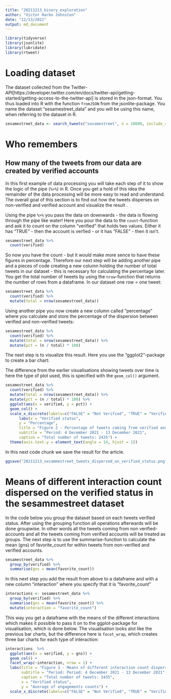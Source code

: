 ```yaml
---
title: "20211213_binary_exploration"
author: "Victor Harbo Johnston"
date: "12/13/2021"
output: md_document
---
```


```r
library(tidyverse)
library(jsonlite)
library(lubridate)
library(rtweet)
```

# Loading dataset
The dataset collected from the Twitter-API[https://developer.twitter.com/en/docs/twitter-api/getting-started/getting-access-to-the-twitter-api] is stored in the json-format. You thus loaded into R with the function `fromJSON` from the jsonlite-package. You name the dataset "sesamestreet_data" and you will be using this name, when referring to the dataset in R.

```r
sesamestreet_data <- search_tweets("sesamestreet", n = 18000, include_rts = TRUE)
```

# Who remembers

## How many of the tweets from our data are created by verified accounts

In this first example of data processing you will take each step of it to show the logic of the pipe (`%>%`) in R. Once you get a hold of this idea the remainder of the data processing will be more easy to read and understand. The overall goal of this section is to find out how the tweets disperses on non-verified and verified account and visualize the result . 

Using the pipe `%>%` you pass the data on downwards - the data is flowing through the pipe like water! Here you pour the data to the `count`-function and ask it to count on the column "verified" that holds two values. Either it has "TRUE" - then the account is verfied - or it has "FALSE" - then it isn't.   

```r
sesamestreet_data %>% 
  count(verified)
```
So now you have the count - but it would make more sence to have these figures in percentage. Therefore our next step will be adding another pipe and a pieces of code creating a new column holding the number of total tweets in our dataset - this is necessary for calculating the percentage later. You get the total number of tweets by using the `nrow`-function that returns the number of rows from a dataframe. In our dataset one row = one tweet:

```r
sesamestreet_data %>% 
  count(verified) %>% 
  mutate(total = nrow(sesamestreet_data))
```

Using another pipe you now create a new column called "percentage" where you calculate and store the percentage of the dispersion between verified and non-verified tweets:

```r
sesamestreet_data %>% 
  count(verified) %>% 
  mutate(total = nrow(sesamestreet_data)) %>% 
  mutate(pct = (n / total) * 100)
```
The next step is to visualize this result. Here you use the "ggplot2"-package to create a bar chart:  

The difference from the earlier visualisations showing tweets over time is here the type of plot used, this is specified with the `geom_col()` argument. 

```r
sesamestreet_data %>% 
  count(verified) %>% 
  mutate(total = nrow(sesamestreet_data)) %>% 
  mutate(pct = (n / total) * 100) %>% 
  ggplot(aes(x = verified, y = pct)) +
  geom_col() +
  scale_x_discrete(labels=c("FALSE" = "Not Verified", "TRUE" = "Verified"))+
      labs(x = "Verified status",
      y = "Percentage",
      title = "Figure 2 - Percentage of tweets coming from verified and non-verified\naccounts in the sesamestreet-dataset",
      subtitle = "Period: 4 December 2021 - 13 December 2021", 
      caption = "Total number of tweets: 2435") + 
  theme(axis.text.y = element_text(angle = 14, hjust = 1))
```
In this next code chunk we save the result for the article. 
```r
ggsave("20211213_sesammestreet_tweets_dispersed_on_verified_status.png", width = 8, height = 5, dpi = 800)
```

# Means of different interaction count dispersed on the verified status in the sesammestreet dataset
In the code below you group the dataset based on each tweets verified status. After using the grouping function all operations afterwards will be done groupwise. In other words all the tweets coming from non verified-accounts and all the tweets coming from verified accounts will be treated as groups. The next step is to use the summarise-function to calculate the mean (gns) of favorite_count for within tweets from non-verified and verified accounts.  

```r
sesamestreet_data %>% 
  group_by(verified) %>% 
  summarise(gns = mean(favorite_count))
```

In this next step you add the result from above to a dataframe and with a new column "interaction" where you specify that it is "favorite_count"

```r
interactions <- sesamestreet_data %>% 
  group_by(verified) %>% 
  summarise(gns = mean(favorite_count)) %>% 
  mutate(interaction = "favorite_count")
```

This way you get a dataframe with the means of the different interactions which makes it possible to pass it on to the ggplot-package for visualisation, which is done below. The visualisation looks alot like the previous bar charts, but the difference here is `facet_wrap`, which creates three bar charts for each type of interaction:

```r
interactions  %>% 
  ggplot(aes(x = verified, y = gns)) +
  geom_col() +
  facet_wrap(~interaction, nrow = 1) +
  labs(title = "Figure 3 - Means of different interaction count dispersed on the verified\nstatus in the sesammestreet dataset",
       subtitle = "Period: Period: 4 December 2021 - 13 December 2021",
       caption = "Total number of tweets: 2435",
       x = "Verified status",
       y = "Average of engagements counts") +
  scale_x_discrete(labels=c("FALSE" = "Not Verified", "TRUE" = "Verified"))
```


